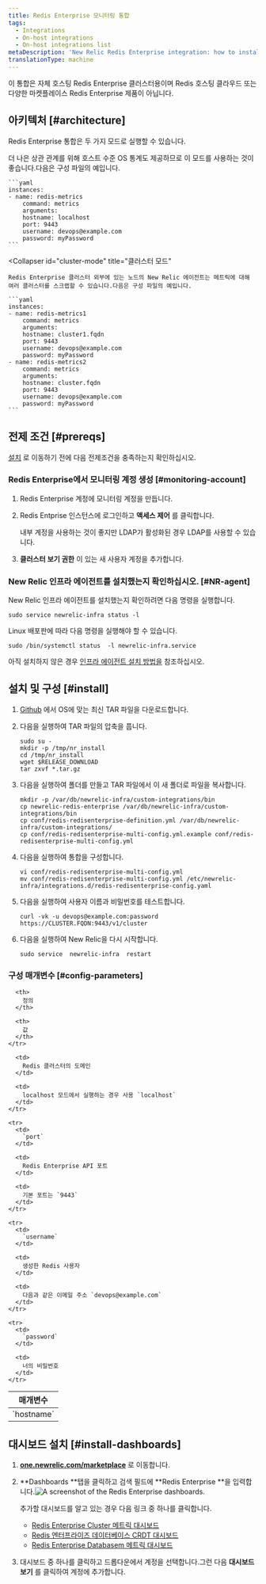 ```yaml
---
title: Redis Enterprise 모니터링 통합
tags:
  - Integrations
  - On-host integrations
  - On-host integrations list
metaDescription: 'New Relic Redis Enterprise integration: how to install it, configure it, and understand the data it reports.'
translationType: machine
---
```



이 통합은 자체 호스팅 Redis Enterprise 클러스터용이며 Redis 호스팅 클라우드 또는 다양한 마켓플레이스 Redis Enterprise 제품이 아닙니다.

## 아키텍처 [#architecture]

Redis Enterprise 통합은 두 가지 모드로 실행할 수 있습니다.

<CollapserGroup>
  <Collapser
    id="localhost-mode"
    title="로컬 호스트 모드"
  >
    더 나은 상관 관계를 위해 호스트 수준 OS 통계도 제공하므로 이 모드를 사용하는 것이 좋습니다.다음은 구성 파일의 예입니다.

    ```yaml
    instances:
    - name: redis-metrics
        command: metrics
        arguments:
        hostname: localhost
        port: 9443
        username: devops@example.com
        password: myPassword
    ```
  </Collapser>

  <Collapser
    id="cluster-mode"
    title="클러스터 모드"
  >
    Redis Enterprise 클러스터 외부에 있는 노드의 New Relic 에이전트는 메트릭에 대해 여러 클러스터를 스크랩할 수 있습니다.다음은 구성 파일의 예입니다.

    ```yaml
    instances:
    - name: redis-metrics1
        command: metrics
        arguments:
        hostname: cluster1.fqdn
        port: 9443
        username: devops@example.com
        password: myPassword
    - name: redis-metrics2
        command: metrics
        arguments:
        hostname: cluster.fqdn
        port: 9443
        username: devops@example.com
        password: myPassword
    ```
  </Collapser>
</CollapserGroup>

## 전제 조건 [#prereqs]

[설치](#install) 로 이동하기 전에 다음 전제조건을 충족하는지 확인하십시오.

### Redis Enterprise에서 모니터링 계정 생성 [#monitoring-account]

1. Redis Enterprise 계정에 모니터링 계정을 만듭니다.

2. Redis Entprise 인스턴스에 로그인하고 **액세스 제어** 를 클릭합니다.

   <Callout variant="tip">내부 계정을 사용하는 것이 좋지만 LDAP가 활성화된 경우 LDAP를 사용할 수 있습니다.</Callout>

3. **클러스터 보기 권한** 이 있는 새 사용자 계정을 추가합니다.

### New Relic 인프라 에이전트를 설치했는지 확인하십시오. [#NR-agent]

New Relic 인프라 에이전트를 설치했는지 확인하려면 다음 명령을 실행합니다.

```shell
sudo service newrelic-infra status -l
```

Linux 배포판에 따라 다음 명령을 실행해야 할 수 있습니다.

```shell
sudo /bin/systemctl status  -l newrelic-infra.service
```

아직 설치하지 않은 경우 [인프라 에이전트 설치 방법을](/docs/infrastructure/install-infrastructure-agent/get-started/install-infrastructure-agent/) 참조하십시오.

## 설치 및 구성 [#install]

1. [Github](https://github.com/redis-field-engineering/newrelic-redis-enterprise/releases) 에서 OS에 맞는 최신 TAR 파일을 다운로드합니다.

2. 다음을 실행하여 TAR 파일의 압축을 풉니다.

   ```shell
   sudo su -
   mkdir -p /tmp/nr_install
   cd /tmp/nr_install
   wget $RELEASE_DOWNLOAD
   tar zxvf *.tar.gz 
   ```

3. 다음을 실행하여 폴더를 만들고 TAR 파일에서 이 새 폴더로 파일을 복사합니다.

   ```shell
   mkdir -p /var/db/newrelic-infra/custom-integrations/bin
   cp newrelic-redis-enterprise /var/db/newrelic-infra/custom-integrations/bin
   cp conf/redis-redisenterprise-definition.yml /var/db/newrelic-infra/custom-integrations/
   cp conf/redis-redisenterprise-multi-config.yml.example conf/redis-redisenterprise-multi-config.yml
   ```

4. 다음을 실행하여 통합을 구성합니다.

   ```shell
   vi conf/redis-redisenterprise-multi-config.yml
   mv conf/redis-redisenterprise-multi-config.yml /etc/newrelic-infra/integrations.d/redis-redisenterprise-config.yaml
   ```

5. 다음을 실행하여 사용자 이름과 비밀번호를 테스트합니다.

   ```shell
   curl -vk -u devops@example.com:password https://CLUSTER.FQDN:9443/v1/cluster
   ```

6. 다음을 실행하여 New Relic을 다시 시작합니다.

   ```shell
   sudo service  newrelic-infra  restart
   ```

<InstallFeedback/>

### 구성 매개변수 [#config-parameters]

<table>
  <thead>
    <tr>
      <th style={{ width: "200px" }}>
        매개변수
      </th>

      <th>
        정의
      </th>

      <th>
        값
      </th>
    </tr>
  </thead>

  <tbody>
    <tr>
      <td>
        `hostname`
      </td>

      <td>
        Redis 클러스터의 도메인
      </td>

      <td>
        localhost 모드에서 실행하는 경우 사용 `localhost`
      </td>
    </tr>

    <tr>
      <td>
        `port`
      </td>

      <td>
        Redis Enterprise API 포트
      </td>

      <td>
        기본 포트는 `9443`
      </td>
    </tr>

    <tr>
      <td>
        `username`
      </td>

      <td>
        생성한 Redis 사용자
      </td>

      <td>
        다음과 같은 이메일 주소 `devops@example.com`
      </td>
    </tr>

    <tr>
      <td>
        `password`
      </td>

      <td>
        너의 비밀번호
      </td>
    </tr>
  </tbody>
</table>

## 대시보드 설치 [#install-dashboards]

1. **[one.newrelic.com/marketplace](https://one.newrelic.com/marketplace)** 로 이동합니다.

2. **Dashboards **탭을 클릭하고 검색 필드에 **Redis Enterprise **을 입력합니다.<img title="Redis Enterprise dashboards" alt="A screenshot of the Redis Enterprise dashboards." src={redisEnterpriseDashboards}/>

   <Callout variant="tip">
     추가할 대시보드를 알고 있는 경우 다음 링크 중 하나를 클릭합니다.

     * [Redis Enterprise Cluster 메트릭 대시보드](https://one.newrelic.com/marketplace?state=51bb87db-0e38-0700-be7a-8fb16d608735)
     * [Redis 엔터프라이즈 데이터베이스 CRDT 대시보드](https://one.newrelic.com/marketplace?state=3dd588b8-ef40-85b6-17f5-49ca63ad25e3)
     * [Redis Enterprise Databasem 메트릭 대시보드](https://one.newrelic.com/marketplace?state=8d596a92-8338-1657-4b08-3c520845fec6)
   </Callout>

3. 대시보드 중 하나를 클릭하고 드롭다운에서 계정을 선택합니다.그런 다음 **대시보드 보기** 를 클릭하여 계정에 추가합니다.
